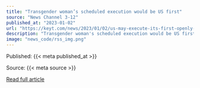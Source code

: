 ```yaml
---
title: "Transgender woman’s scheduled execution would be US first"
source: "News Channel 3-12"
published_at: "2023-01-02"
url: "https://keyt.com/news/2023/01/02/us-may-execute-its-first-openly-transgender-woman/"
description: "Transgender woman's scheduled execution would be US firstThe post Transgender woman&#8217;s scheduled execution would be US first appeared first on News Channel 3-12."
image: "news_code/rss_img.png"
---
```



  Published: {{< meta published_at >}}
  

  Source: {{< meta source >}}
  

  [Read full article]({{< meta url >}})
  

